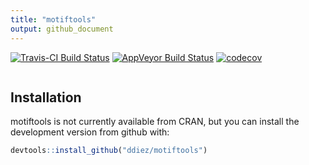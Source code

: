 ```yaml
---
title: "motiftools"
output: github_document
---
```


[![Travis-CI Build Status](https://travis-ci.org/ddiez/motiftools.svg?branch=master)](https://travis-ci.org/ddiez/motiftools)
[![AppVeyor Build Status](https://ci.appveyor.com/api/projects/status/github/ddiez/motiftools?branch=master&svg=true)](https://ci.appveyor.com/project/ddiez/motiftools)
[![codecov](https://codecov.io/gh/ddiez/motiftools/branch/master/graph/badge.svg)](https://codecov.io/gh/ddiez/motiftools)


```r
```

## Installation

motiftools is not currently available from CRAN, but you can install the development version from github with:

```R
devtools::install_github("ddiez/motiftools")
```



